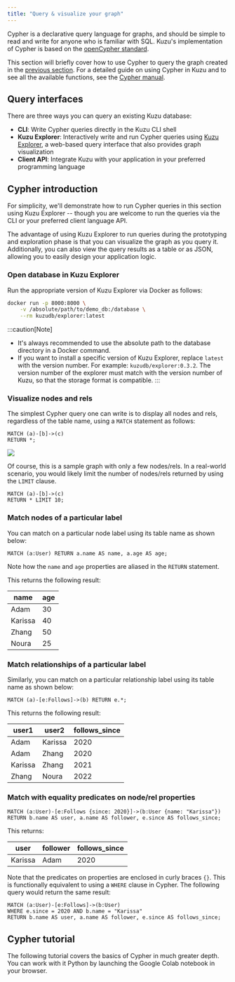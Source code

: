 ```yaml
---
title: "Query & visualize your graph"
---
```



Cypher is a declarative query language for graphs, and should be simple to read and write
for anyone who is familiar with SQL. Kuzu's implementation
of Cypher is based on the [openCypher standard](https://opencypher.org/).

This section will briefly cover how to use Cypher to query the graph created
in the [previous section](/get-started). For a detailed guide on using Cypher in Kuzu and to see all the
available functions, see the [Cypher manual](/cypher).

## Query interfaces

There are three ways you can query an existing Kuzu database:

- **CLI**: Write Cypher queries directly in the Kuzu CLI shell
- **Kuzu Explorer**: Interactively write and run Cypher queries using [Kuzu Explorer](/visualization/),
a web-based query interface that also provides graph visualization
- **Client API**: Integrate Kuzu with your application in your preferred programming language

## Cypher introduction

For simplicity, we'll demonstrate how to run Cypher queries in this section using Kuzu Explorer
-- though you are welcome to run the queries via the CLI or your preferred client language API.

The advantage of using Kuzu Explorer to run queries during the prototyping and exploration phase
is that you can visualize the graph as you query it. Additionally, you can also view the query
results as a table or as JSON, allowing you to easily design your application logic.

### Open database in Kuzu Explorer

Run the appropriate version of Kuzu Explorer via Docker as follows:

```bash
docker run -p 8000:8000 \
    -v /absolute/path/to/demo_db:/database \
    --rm kuzudb/explorer:latest
```

:::caution[Note]
- It's always recommended to use the absolute path to the database directory in a Docker command.
- If you want to install a specific version of Kuzu Explorer, replace `latest` with the version number.
For example: `kuzudb/explorer:0.3.2`. The version number of the explorer must match with the version
number of Kuzu, so that the storage format is compatible.
:::

### Visualize nodes and rels

The simplest Cypher query one can write is to display all nodes and rels, regardless of the table
name, using a `MATCH` statement as follows:

```cypher
MATCH (a)-[b]->(c)
RETURN *;
```

![](/img/visualization/query-result-graph-view.png)

Of course, this is a sample graph with only a few nodes/rels. In a real-world scenario, you
would likely limit the number of nodes/rels returned by using the `LIMIT` clause.

```cypher
MATCH (a)-[b]->(c)
RETURN * LIMIT 10;
```

### Match nodes of a particular label

You can match on a particular node label using its table name as shown below:

```cypher
MATCH (a:User) RETURN a.name AS name, a.age AS age;
```

Note how the `name` and `age` properties are aliased in the `RETURN` statement.

This returns the following result:

| name | age |
| --- | --- |
| Adam | 30 |
| Karissa | 40 |
| Zhang | 50 |
| Noura | 25 |

### Match relationships of a particular label

Similarly, you can match on a particular relationship label using its table name as shown below:

```cypher
MATCH (a)-[e:Follows]->(b) RETURN e.*;
```

This returns the following result:

| user1 | user2 | follows_since |
| --- | --- | --- |
| Adam | Karissa | 2020 |
| Adam | Zhang | 2020 |
| Karissa | Zhang | 2021 |
| Zhang | Noura | 2022 |

### Match with equality predicates on node/rel properties

```cypher
MATCH (a:User)-[e:Follows {since: 2020}]->(b:User {name: "Karissa"})
RETURN b.name AS user, a.name AS follower, e.since AS follows_since;
```

This returns:

| user | follower | follows_since |
| --- | --- | --- |
| Karissa | Adam | 2020 |

Note that the predicates on properties are enclosed in curly braces `{}`. This is functionally equivalent
to using a `WHERE` clause in Cypher. The following query would return the same result:

```cypher
MATCH (a:User)-[e:Follows]->(b:User)
WHERE e.since = 2020 AND b.name = "Karissa"
RETURN b.name AS user, a.name AS follower, e.since AS follows_since;
```

## Cypher tutorial

The following tutorial covers the basics of Cypher in much greater depth. You can work with it
Python by launching the Google Colab notebook in your browser.

<LinkCard
  title="Introduction to Cypher"
  description="Learn the basics of Cypher in Kuzu"
  href="https://colab.research.google.com/drive/1zgTCEOFdskYRQ45COYRww7sA6fTXE66S"
/>